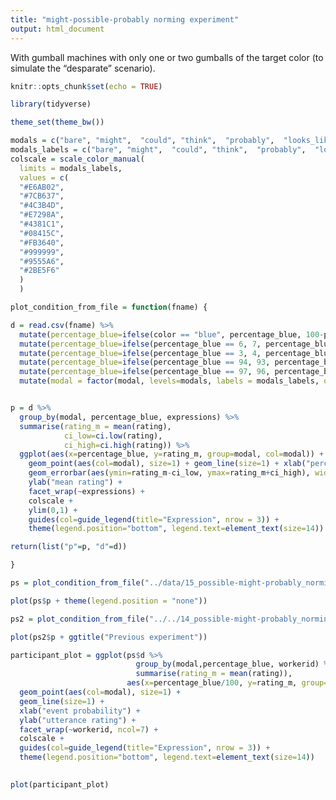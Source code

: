 ```yaml
---
title: "might-possible-probably norming experiment"
output: html_document
---
```


With gumball machines with only one or two gumballs of the target color (to simulate the "desparate" scenario).

```r
knitr::opts_chunk$set(echo = TRUE)
```

```r

library(tidyverse)

theme_set(theme_bw())

modals = c("bare", "might",  "could", "think",  "probably",  "looks_like", "bare_not", "other", "possible", "likely")
modals_labels = c("bare", "might",  "could", "think",  "probably",  "looks like", "bare not", "other",  "possible", "likely")
colscale = scale_color_manual(
  limits = modals_labels,
  values = c(
  "#E6AB02",
  "#7CB637",
  "#4C3B4D",
  "#E7298A",
  "#4381C1",
  "#08415C",
  "#FB3640",
  "#999999",
  "#9555A6",
  "#2BE5F6"
  )
  )
```

```r

plot_condition_from_file = function(fname) {

d = read.csv(fname) %>%   
  mutate(percentage_blue=ifelse(color == "blue", percentage_blue, 100-percentage_blue)) %>%
  mutate(percentage_blue=ifelse(percentage_blue == 6, 7, percentage_blue)) %>%
  mutate(percentage_blue=ifelse(percentage_blue == 3, 4, percentage_blue)) %>%
  mutate(percentage_blue=ifelse(percentage_blue == 94, 93, percentage_blue)) %>%
  mutate(percentage_blue=ifelse(percentage_blue == 97, 96, percentage_blue)) %>%
  mutate(modal = factor(modal, levels=modals, labels = modals_labels, ordered = T))


p = d %>%
  group_by(modal, percentage_blue, expressions) %>% 
  summarise(rating_m = mean(rating), 
            ci_low=ci.low(rating), 
            ci_high=ci.high(rating)) %>%
  ggplot(aes(x=percentage_blue, y=rating_m, group=modal, col=modal)) + 
    geom_point(aes(col=modal), size=1) + geom_line(size=1) + xlab("percentage") + 
    geom_errorbar(aes(ymin=rating_m-ci_low, ymax=rating_m+ci_high), width=3, size=.65) + 
    ylab("mean rating") + 
    facet_wrap(~expressions) +
    colscale + 
    ylim(0,1) + 
    guides(col=guide_legend(title="Expression", nrow = 3)) + 
    theme(legend.position="bottom", legend.text=element_text(size=14))

return(list("p"=p, "d"=d))

}

```


```r


ps = plot_condition_from_file("../data/15_possible-might-probably_norming-desparate-merged.csv")

plot(ps$p + theme(legend.position = "none"))


```

```r

ps2 = plot_condition_from_file("../../14_possible-might-probably_norming/data/14_posssible-might-could_norming-merged.csv")

plot(ps2$p + ggtitle("Previous experiment"))


```


```r

participant_plot = ggplot(ps$d %>% 
                            group_by(modal,percentage_blue, workerid) %>% 
                            summarise(rating_m = mean(rating)), 
                          aes(x=percentage_blue/100, y=rating_m, group=modal, col=modal)) + 
  geom_point(aes(col=modal), size=1) + 
  geom_line(size=1) + 
  xlab("event probability") + 
  ylab("utterance rating") + 
  facet_wrap(~workerid, ncol=7) + 
  colscale +
  guides(col=guide_legend(title="Expression", nrow = 3)) + 
  theme(legend.position="bottom", legend.text=element_text(size=14))
  

plot(participant_plot)



```
